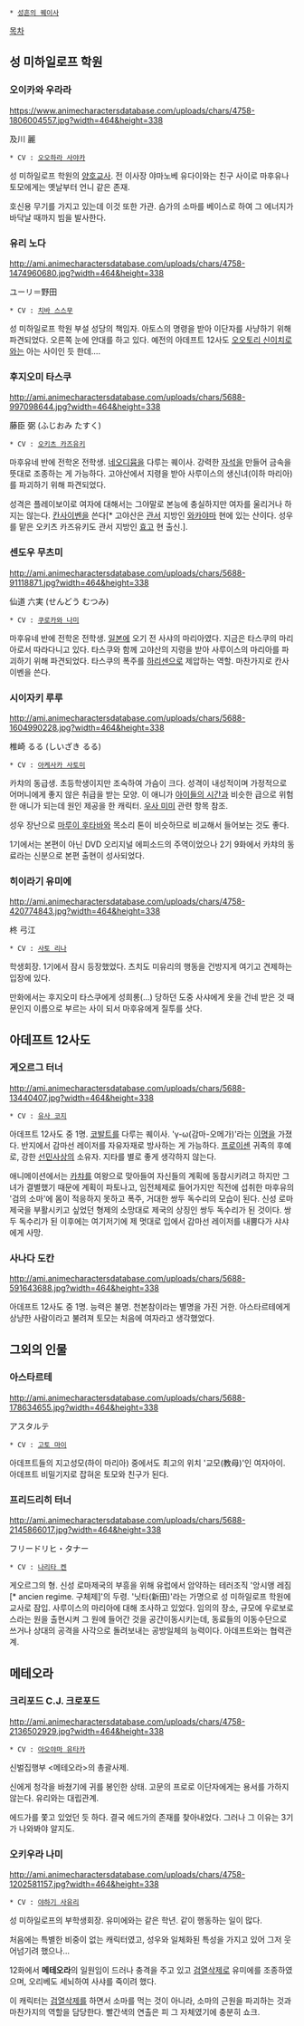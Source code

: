  * [[성흔의 퀘이사]]

[[목차]]
== 성 미하일로프 학원 ==
=== 오이카와 우라라 ===
https://www.animecharactersdatabase.com/uploads/chars/4758-1806004557.jpg?width=464&height=338

及川 麗

 * CV : [[오오하라 사야카]]

성 미하일로프 학원의 [[양호교사]]. 전 이사장 야마노베 유다이와는 친구 사이로 마후유나 토모에게는 옛날부터 언니 같은 존재.

호신용 무기를 가지고 있는데 이것 또한 가관. 슴가의 소마를 베이스로 하여 그 에너지가 바닥날 때까지 빔을 발사한다.

=== 유리 노다 ===
http://ami.animecharactersdatabase.com/uploads/chars/4758-1474960680.jpg?width=464&height=338

ユーリ＝野田

 * CV : [[치바 스스무]]

성 미하일로프 학원 부설 성당의 책임자. 아토스의 명령을 받아 이단자를 사냥하기 위해 파견되었다. 오른쪽 눈에 안대를 하고 있다. 예전의 아데프트 12사도 [[오오토리 신이치로]]와는 아는 사이인 듯 한데…. 

=== 후지오미 타스쿠 ===
http://ami.animecharactersdatabase.com/uploads/chars/5688-997098644.jpg?width=464&height=338

藤臣 弼 (ふじおみ たすく)

 * CV : [[오키츠 카즈유키]]

마후유네 반에 전학온 전학생. [[네오디뮴]]을 다루는 퀘이사. 강력한 [[자석]]을 만들어 금속을 뜻대로 조종하는 게 가능하다.
고야산에서 지령을 받아 사루이스의 생신녀(이하 마리아)를 파괴하기 위해 파견되었다.

성격은 플레이보이로 여자에 대해서는 그야말로 본능에 충실하지만 여자를 울리거나 하지는 않는다. [[칸사이벤]]을 쓴다[* 고야산은 [[관서]] 지방인 [[와카야마]] 현에 있는 산이다. 성우를 맡은 오키츠 카즈유키도 관서 지방인 [[효고]] 현 출신.].

=== 센도우 무츠미 ===
http://ami.animecharactersdatabase.com/uploads/chars/5688-91118871.jpg?width=464&height=338

仙道 六実 (せんどう むつみ)

 * CV : [[쿠로카와 나미]]

마후유네 반에 전학온 전학생. [[일본]]에 오기 전 사샤의 마리아였다. 지금은 타스쿠의 마리아로서 따라다니고 있다. 타스쿠와 함께 고야산의 지령을 받아 사루이스의 마리아를 파괴하기 위해 파견되었다. 타스쿠의 폭주를 [[하리센]]으로 제압하는 역할. 마찬가지로 칸사이벤을 쓴다.

=== 시이자키 루루 ===
http://ami.animecharactersdatabase.com/uploads/chars/5688-1604990228.jpg?width=464&height=338

椎崎 るる (しいざき るる)

 * CV : [[아케사카 사토미]]

카챠의 동급생. 초등학생이지만 조숙하여 가슴이 크다. 성격이 내성적이며 가정적으로 어머니에게 좋지 않은 취급을 받는 모양. 이 애니가 [[아이들의 시간]]과 비슷한 급으로 위험한 애니가 되는데 원인 제공을 한 캐릭터. [[우사 미미]] 관련 항목 참조.

성우 장난으로 [[마루이 후타바]]와 목소리 톤이 비슷하므로 비교해서 들어보는 것도 좋다.

1기에서는 본편이 아닌 DVD 오리지널 에피소드의 주역이었으나 2기 9화에서 카챠의 동료라는 신분으로 본편 출현이 성사되었다.

=== 히이라기 유미에 ===
http://ami.animecharactersdatabase.com/uploads/chars/4758-420774843.jpg?width=464&height=338

柊 弓江

 * CV : [[사토 리나]]

학생회장. 1기에서 잠시 등장했었다. 
츠치도 미유리의 행동을 건방지게 여기고 견제하는 입장에 있다.

만화에서는 후지오미 타스쿠에게 성희롱(...) 당하던 도중 사샤에게 옷을 건네 받은 것 때문인지 이름으로 부르는 사이 되서 마후유에게 질투를 삿다.
== 아데프트 12사도 ==
=== 게오르그 터너 ===
http://ami.animecharactersdatabase.com/uploads/chars/5688-13440407.jpg?width=464&height=338

 * CV : [[유사 코지]]

아데프트 12사도 중 1명. [[코발트]]를 다루는 퀘이사. 'γ-ω(감마-오메가)'라는 [[이명]]을 가졌다. 반지에서 감마선 레이저를 자유자재로 방사하는 게 가능하다. [[프로이센]] 귀족의 후예로, 강한 [[선민사상]]의 소유자. 지타를 별로 좋게 생각하지 않는다.

애니메이션에서는 [[카챠]]를 여왕으로 맞아들여 자신들의 계획에 동참시키려고 하지만 그녀가 결별했기 때문에 계획이 파토나고, 임전체제로 들어가지만 직전에 섭취한 마후유의 '검의 소마'에 몸이 적응하지 못하고 폭주, 거대한 쌍두 독수리의 모습이 된다. 신성 로마 제국을 부활시키고 싶었던 형제의 소망대로 제국의 상징인 쌍두 독수리가 된 것이다. 쌍두 독수리가 된 이후에는 여기저기에 제 멋대로 입에서 감마선 레이저를 내뿜다가 샤샤에게 사망.

=== 사나다 도칸 ===
http://ami.animecharactersdatabase.com/uploads/chars/5688-591643688.jpg?width=464&height=338

아데프트 12사도 중 1명. 능력은 불명. 천본참이라는 별명을 가진 거한. 아스타르테에게 상냥한 사람이라고 불려져 토모는 처음에 여자라고 생각했었다.

== 그외의 인물 ==
=== 아스타르테 ===
http://ami.animecharactersdatabase.com/uploads/chars/5688-178634655.jpg?width=464&height=338

アスタルテ

 * CV : [[고토 마이]]

아데프트들의 지고성모(하이 마리아) 중에서도 최고의 위치 '교모(教母)'인 여자아이. 아데프트 비밀기지로 잡혀온 토모와 친구가 된다.

=== 프리드리히 터너 ===
http://ami.animecharactersdatabase.com/uploads/chars/5688-2145866017.jpg?width=464&height=338

フリードリヒ・タナー

 * CV : [[나리타 켄]]

게오르그의 형. 신성 로마제국의 부흥을 위해 유럽에서 암약하는 테러조직 '앙시앵 레짐[* ancien regime. 구체제]'의 두령. '닛타(新田)'라는 가명으로 성 미하일로프 학원에 교사로 잠입. 사루이스의 마리아에 대해 조사하고 있었다. 임의의 장소, 규모에 우로보로스라는 원을 출현시켜 그 원에 들어간 것을 공간이동시키는데, 동료들의 이동수단으로 쓰거나 상대의 공격을 사각으로 돌려보내는 공방일체의 능력이다. 아데프트와는 협력관계.

== 메테오라 ==
=== 크리포드 C.J. 크로포드 ===
http://ami.animecharactersdatabase.com/uploads/chars/4758-2136502929.jpg?width=464&height=338

 * CV : [[아오야마 유타카]]

신벌집행부 <메테오라>의 총괄사제.

신에게 청각을 바쳤기에 귀를 봉인한 상태. 고문의 프로로
이단자에게는 용서를 가하지 않는다. 유리와는 대립관계.

에드가를 쫓고 있었던 듯 하다. 결국 에드가의 존재를 찾아내었다.
그러나 그 이유는 3기가 나와봐야 알지도.

=== 오키우라 나미 ===
http://ami.animecharactersdatabase.com/uploads/chars/4758-1202581157.jpg?width=464&height=338

 * CV : [[야하기 사유리]]

성 미하일로프의 부학생회장. 유미에와는 같은 학년. 같이 행동하는 일이 많다.

처음에는 특별한 비중이 없는 캐릭터였고, 성우와 일체화된 특성을 가지고 있어 그저 웃어넘기려 했으나...

12화에서 '''메테오라'''의 일원임이 드러나 충격을 주고 있고 [[검열삭제]]로 유미에를 조종하였으며, 오리베도 세뇌하여 사샤를 죽이려 했다.

이 캐릭터는 [[검열삭제]]를 하면서 소마를 먹는 것이 아니라, 소마의 근원을 파괴하는 것과 마찬가지의 역할을 담당한다. 빨간색의 연출은 피 그 자체였기에 충분히 쇼크.
